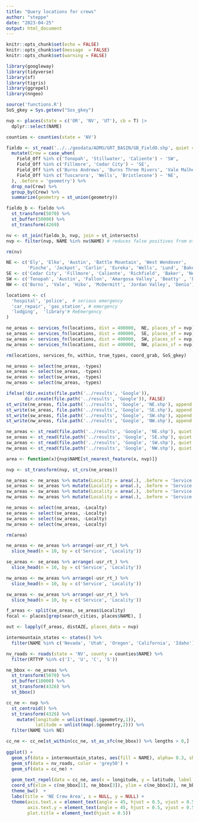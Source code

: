 ```yaml
---
title: "Query locations for crews"
author: "steppe"
date: "2023-04-25"
output: html_document
---
```



```r
knitr::opts_chunk$set(echo = FALSE)
knitr::opts_chunk$set(message  = FALSE)
knitr::opts_chunk$set(warning = FALSE)
```




```r
library(googleway)
library(tidyverse)
library(sf)
library(tigris)
library(ggrepel)
library(nngeo)
```

```r
source('functions.R')
SoS_gkey = Sys.getenv("Sos_gkey")
```


```r

nvp <- places(state = c('OR', 'NV', 'UT'), cb = T) |>
  dplyr::select(NAME)

counties <- counties(state = 'NV')
```

```r

fieldo <- st_read('../../geodata/ADMU/GRT_BASIN/GB_FieldO.shp', quiet = T) %>% 
  mutate(Crew = case_when( 
    Field_Off %in% c('Tonopah', 'Stillwater', 'Caliente') ~ 'SW', 
    Field_Off %in% c('Fillmore', 'Cedar City') ~ 'SE', 
    Field_Off %in% c('Burns Andrews', 'Burns Three Rivers', 'Vale Malheur') ~ 'NW', 
    Field_Off %in% c('Tuscarora', 'Wells', 'Bristlecone') ~ 'NE', 
  ), .before = 'geometry') %>% 
  drop_na(Crew) %>% 
  group_by(Crew) %>% 
  summarize(geometry = st_union(geometry))

fieldo_b <- fieldo %>% 
  st_transform(5070) %>% 
  st_buffer(50000) %>% 
  st_transform(4269) 

nv <- st_join(fieldo_b, nvp, join = st_intersects)
nvp <- filter(nvp, NAME %in% nv$NAME) # reduces false positives from other searches

rm(nv)
```


```r
NE <- c('Ely', 'Elko', 'Austin', 'Battle Mountain', 'West Wendover', 
        'Pioche', 'Jackpot', 'Carlin', 'Eureka', 'Wells', 'Lund', 'Baker')
SE <- c('Cedar City', 'Fillmore', 'Caliente', 'Richfield', 'Baker', 'Newcastle', 'St. George')
SW <- c('Tonopah', 'Austin', 'Fallon', 'Amargosa Valley', 'Beatty' , 'Eureka', 'Yerington')
NW <- c('Burns', 'Vale', 'Hiko', 'McDermitt', 'Jordan Valley', 'Denio')
```

```r

locations <- c(
  'hospital', 'police',  # serious emergency
  'car_repair', 'gas_station', # emergency
  'lodging',  'library'# ReEmergency 
)

ne_areas <- services_fn(locations, dist = 400000,  NE, places_sf = nvp) 
se_areas <- services_fn(locations, dist = 400000,  SE, places_sf = nvp) 
sw_areas <- services_fn(locations, dist = 400000,  SW, places_sf = nvp) 
nw_areas <- services_fn(locations, dist = 400000,  NW, places_sf = nvp) 

rm(locations, services_fn, within, true_types, coord_grab, SoS_gkey)
```

```r

ne_areas <- select(ne_areas, -types)
se_areas <- select(se_areas, -types)
sw_areas <- select(sw_areas, -types)
nw_areas <- select(nw_areas, -types)

ifelse(!dir.exists(file.path('../results', 'Google')), 
       dir.create(file.path('../results', 'Google')), FALSE)
st_write(ne_areas, file.path('../results', 'Google', 'NE.shp'), append = F, quiet = T)
st_write(se_areas, file.path('../results', 'Google', 'SE.shp'), append = F, quiet = T)
st_write(sw_areas, file.path('../results', 'Google', 'SW.shp'), append = F, quiet = T)
st_write(nw_areas, file.path('../results', 'Google', 'NW.shp'), append = F, quiet = T)
```

```r

ne_areas <- st_read(file.path('../results', 'Google', 'NE.shp'), quiet = T)
se_areas <- st_read(file.path('../results', 'Google', 'SE.shp'), quiet = T)
sw_areas <- st_read(file.path('../results', 'Google', 'SW.shp'), quiet = T)
nw_areas <- st_read(file.path('../results', 'Google', 'NW.shp'), quiet = T)

```


```r
area <- function(x){nvp$NAME[st_nearest_feature(x, nvp)]}

nvp <- st_transform(nvp, st_crs(ne_areas))

ne_areas <- ne_areas %>% mutate(Locality = area(.), .before = 'Service')
se_areas <- se_areas %>% mutate(Locality = area(.), .before = 'Service')
sw_areas <- sw_areas %>% mutate(Locality = area(.), .before = 'Service')
nw_areas <- nw_areas %>% mutate(Locality = area(.), .before = 'Service')

ne_areas <- select(ne_areas, -Localty)
se_areas <- select(se_areas, -Localty)
sw_areas <- select(sw_areas, -Localty)
nw_areas <- select(nw_areas, -Localty)

rm(area)
```

```r

ne_areas <- ne_areas %>% arrange(-usr_rt_) %>% 
  slice_head(n = 10, by = c('Service', 'Locality'))

se_areas <- se_areas %>% arrange(-usr_rt_) %>% 
  slice_head(n = 10, by = c('Service', 'Locality'))

nw_areas <- nw_areas %>% arrange(-usr_rt_) %>% 
  slice_head(n = 10, by = c('Service', 'Locality'))

sw_areas <- sw_areas %>% arrange(-usr_rt_) %>% 
  slice_head(n = 10, by = c('Service', 'Locality'))

```




```r

f_areas <- split(se_areas, se_areas$Locality)
focal <- places[grep(search_cities, places$NAME), ]

out <- lapply(f_areas, distAZE, places_data = nvp)

```


```r

intermountain_states <- states() %>% 
  filter(NAME %in% c('Nevada', 'Utah', 'Oregon', 'California', 'Idaho'))

nv_roads <- roads(state = 'NV', county = counties$NAME) %>% 
  filter(RTTYP %in% c('I', 'U', 'C', 'S'))

ne_bbox <- ne_areas %>% 
  st_transform(5070) %>% 
  st_buffer(10000) %>% 
  st_transform(4326) %>% 
  st_bbox()

cc_ne <- nvp %>%  
  st_centroid() %>% 
  st_transform(4326) %>% 
    mutate(longitude = unlist(map(.$geometry,1)),
           latitude = unlist(map(.$geometry,2))) %>% 
  filter(NAME %in% NE)

cc_ne <- cc_ne[st_within(cc_ne, st_as_sfc(ne_bbox)) %>% lengths > 0,]
  
ggplot() +
  geom_sf(data = intermountain_states, aes(fill = NAME), alpha= 0.3, show.legend = F) + 
  geom_sf(data = nv_roads, color = 'grey50') + 
  geom_sf(data = cc_ne) +
  
  geom_text_repel(data = cc_ne, aes(x = longitude, y = latitude, label = NAME)) + 
  coord_sf(xlim = c(ne_bbox[1], ne_bbox[3]), ylim = c(ne_bbox[2], ne_bbox[4]))  +
  theme_bw()  +
  labs(title = 'NE Crew Area', x = NULL, y = NULL) + 
  theme(axis.text.x = element_text(angle = 45, hjust = 0.5, vjust = 0.5),
        axis.text.y = element_text(angle = 45, hjust = 0.5, vjust = 0.5),
        plot.title = element_text(hjust = 0.5))

```


